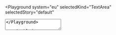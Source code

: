 

<Playground
  system="eu"
  selectedKind="TextArea"
  selectedStory="default"
>
  <TextArea
    id="example1"
    label={demoContentDefault.label}
    placeholder={demoContentDefault.placeholder}
    rows={4}
    helperText="Help message"
  />
</Playground>

## Disabled

<Playground
  system="eu"
  selectedKind="TextArea"
  selectedStory="default"
>
  <TextArea
    id="example2"
    label={demoContentDefault.label}
    placeholder={demoContentDefault.placeholder}
    rows={4}
    helperText="Help message"
    disabled
  />
</Playground>

## With error

<Playground
  system="eu"
  selectedKind="TextArea"
  selectedStory="default"
>
  <TextArea
    id="example3"
    label={demoContentDefault.label}
    placeholder={demoContentDefault.placeholder}
    rows={4}
    helperText="Help message"
    invalid
    invalidText="Error message"
  />
</Playground>
